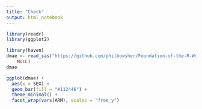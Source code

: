 ```yaml
---
title: "Check"
output: html_notebook
---
```


```r
library(readr)
library(ggplot2)
```

```r
library(haven)
dmae <- read_sas("https://github.com/philbowsher/Foundation-of-the-R-Workflow-workshop-2019-09-06/raw/master/Examples/data/dmae.sas7bdat", 
    NULL)
dmae

```

```r
ggplot(dmae) +
  aes(x = SEX) +
  geom_bar(fill = "#112446") +
  theme_minimal() +
  facet_wrap(vars(ARM), scales = "free_y")

```

